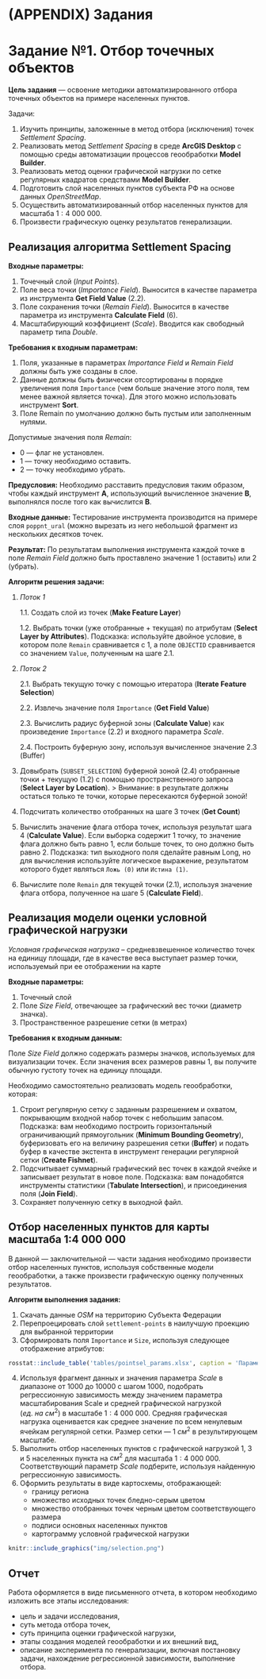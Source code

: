 # (APPENDIX) Задания {-}

# Задание №1. Отбор точечных объектов {#points-sel-work}

__Цель задания__ — освоение методики автоматизированного отбора точечных объектов на примере населенных пунктов.

Задачи:

1. Изучить принципы, заложенные в метод отбора (исключения) точек _Settlement Spacing_.
2. Реализовать метод _Settlement Spacing_ в среде __ArcGIS Desktop__ с помощью среды автоматизации процессов геообработки __Model Builder__.
3. Реализовать метод оценки графической нагрузки по сетке регулярных квадратов средствами __Model Builder__.
4. Подготовить слой населенных пунктов субъекта РФ на основе данных _OpenStreetMap_.
5. Осуществить автоматизированный отбор населенных пунктов для масштаба $1:4~000~000$.
6. Произвести графическую оценку результатов генерализации.

## Реализация алгоритма Settlement Spacing {-}

__Входные параметры:__

1. Точечный слой (_Input Points_).
2. Поле веса точки (_Importance Field_). Выносится в качестве параметра из инструмента __Get Field Value__ (2.2).
3. Поле сохранения точки (_Remain Field_). Выносится в качестве параметра из инструмента __Calculate Field__ (6).
4. Масштабирующий коэффициент (_Scale_). Вводится как свободный параметр типа _Double_.

__Требования к входным параметрам:__

1. Поля, указанные в параметрах _Importance Field_ и _Remain Field_ должны быть уже созданы в слое.
2. Данные должны быть физически отсортированы в порядке увеличения поля `Importance` (чем больше значение этого поля, тем менее важной является точка). Для этого можно использовать инструмент __Sort__.
3. Поле Remain по умолчанию должно быть пустым или заполненным нулями.

Допустимые значения поля _Remain_:

- $0$ — флаг не установлен.
- $1$ — точку необходимо оставить.
- $2$ — точку необходимо убрать.

__Предусловия:__
Необходимо расставить предусловия таким образом, чтобы каждый инструмент __A__, использующий вычисленное значение __B__, выполнялся после того как вычислится __B__.

__Входные данные:__
Тестирование инструмента производится на примере слоя `poppnt_ural` (можно вырезать из него небольшой фрагмент из нескольких десятков точек.

__Результат:__
По результатам выполнения инструмента каждой точке в поле _Remain Field_ должно быть проставлено значение $1$ (оставить) или $2$ (убрать).

__Алгоритм решения задачи:__

1. _Поток 1_

    1.1. Создать слой из точек (__Make Feature Layer__)
    
    1.2. Выбрать точки (уже отобранные + текущая) по атрибутам (__Select Layer by Attributes__). Подсказка: используйте двойное условие, в котором поле `Remain` сравнивается с $1$, а поле `OBJECTID` сравнивается со значением `Value`, полученным на шаге 2.1.

2. _Поток 2_

    2.1. Выбрать текущую точку с помощью итератора (__Iterate Feature Selection__)
    
    2.2. Извлечь значение поля `Importance` (__Get Field Value__)
    
    2.3. Вычислить радиус буферной зоны (__Calculate Value__) как произведение `Importance` (2.2) и входного параметра _Scale_.
    
    2.4. Построить буферную зону, используя вычисленное значение 2.3 (Buffer)

3. Довыбрать (`SUBSET_SELECTION`) буферной зоной (2.4) отобранные точки + текущую (1.2) с помощью пространственного запроса (__Select Layer by Location__). 
        > Внимание: в результате должны остаться только те точки, которые пересекаются буферной зоной!

4. Подсчитать количество отобранных на шаге 3 точек (__Get Count__)
5. Вычислить значение флага отбора точек, используя результат шага 4 (__Calculate Value__). Если выборка содержит 1 точку, то значение флага должно быть равно 1, если больше точек, то оно должно быть равно 2. Подсказка: тип выходного поля сделайте равным Long, но для вычисления используйте логическое выражение, результатом которого будет являться `Ложь (0)` или `Истина (1)`.
6. Вычислите поле `Remain` для текущей точки (2.1), используя значение флага отбора, полученное на шаге 5 (__Calculate Field__).

## Реализация модели оценки условной графической нагрузки {-}

_Условная графическая нагрузка_ – средневзвешенное количество точек на единицу площади, где в качестве веса выступает размер точки, используемый  при ее отображении на карте 

__Входные параметры:__

1. Точечный слой
2. Поле _Size Field_, отвечающее за графический вес точки (диаметр значка).
3. Пространственное разрешение сетки (в метрах)

__Требования к входным данным:__

Поле _Size Field_ должно содержать размеры значков, используемых для визуализации точек. Если значения всех размеров равны $1$, вы получите обычную густоту точек на единицу площади.

Необходимо самостоятельно реализовать модель геообработки, которая:

1. Строит регулярную сетку с заданным разрешением и охватом, покрывающим входной набор точек с небольшим запасом. Подсказка: вам необходимо построить горизонтальный ограничивающий прямоугольник (__Minimum Bounding Geometry__), буферизовать его на величину разрешения сетки (__Buffer__) и подать буфер в качестве экстента в инструмент генерации регулярной сетки (__Create Fishnet__).
2. Подсчитывает суммарный графический вес точек в каждой ячейке и записывает результат в новое поле. Подсказка: вам понадобятся инструменты статистики (__Tabulate Intersection__), и присоединения поля (__Join Field__).
3. Сохраняет полученную сетку в выходной файл.

## Отбор населенных пунктов для карты масштаба 1:4 000 000 {-}

В данной — заключительной — части задания необходимо произвести отбор населенных пунктов, используя собственные модели геообработки, а также произвести графическую оценку полученных результатов.

__Алгоритм выполнения задания:__

1. Скачать данные _OSM_ на территорию Субъекта Федерации
2. Перепроецировать слой `settlement-points` в наилучшую проекцию для выбранной территории
3. Сформировать поля `Importance` и `Size`, используя следующее отображение атрибутов:

```r
rosstat::include_table('tables/pointsel_params.xlsx', caption = 'Параметры заполнения полей')
```

4. Используя фрагмент данных и значения параметра _Scale_ в диапазоне от $1000$ до $10000$ с шагом $1000$, подобрать регрессионную зависимость между  значением параметра масштабирования Scale и средней графической нагрузкой ($ед.~на~см^2$) в масштабе $1:4~000~000$. Средняя графическая нагрузка оценивается как среднее значение по всем ненулевым ячейкам регулярной сетки. Размер сетки — $1~см^2$ в результирующем масштабе.
5. Выполнить отбор населенных пунктов с графической нагрузкой $1$, $3$ и $5$ населенных пункта на $см^2$ для масштаба $1:4~000~000$. Соответствующий параметр _Scale_ подберите, используя найденную регрессионную зависимость. 
6. Оформить результаты в виде картосхемы, отображающей:
    - границу региона
    - множество исходных точек бледно-серым цветом
    - множество отобранных точек черным цветом соответствующего размера
    - подписи основных населенных пунктов
    - картограмму условной графической нагрузки
    
```r
knitr::include_graphics("img/selection.png")
```

## Отчет {-}

Работа оформляется в виде письменного отчета, в котором необходимо изложить все этапы исследования:

- цель и задачи исследования, 
- суть метода отбора точек, 
- суть принципа оценки графической нагрузки, 
- этапы создания моделей геообработки и их внешний вид, 
- описание эксперимента по генерализации, включая постановку задачи, нахождение регрессионной зависимости, выполнение отбора.